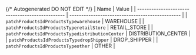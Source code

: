 {/* Autogenerated DO NOT EDIT  */}
| Name                                            | Value                                           |
| ----------------------------------------------- | ----------------------------------------------- |
| `patchProductsIdProductsTypewarehouse`          | WAREHOUSE                                       |
| `patchProductsIdProductsTyperetailStore`        | RETAIL_STORE                                    |
| `patchProductsIdProductsTypedistributionCenter` | DISTRIBUTION_CENTER                             |
| `patchProductsIdProductsTypedropShipper`        | DROP_SHIPPER                                    |
| `patchProductsIdProductsTypeother`              | OTHER                                           |